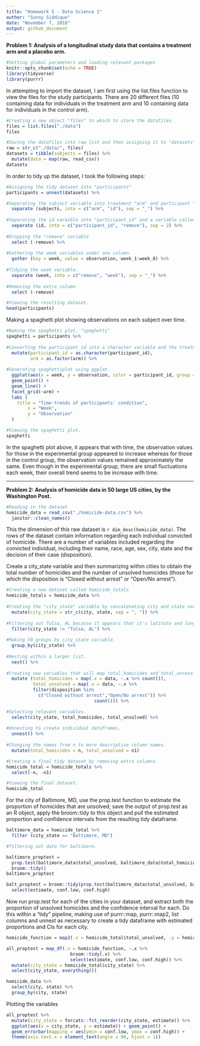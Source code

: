 ```yaml
---
title: "Homework 5 - Data Science I"
author: "Sunny Siddique"
date: "November 7, 2018"
output: github_document
---
```


**Problem 1: Analysis of a longitudinal study data that contains a treatment arm and a placebo arm.**


```r
#Setting global parameters and loading relevant packages
knitr::opts_chunk$set(echo = TRUE)
library(tidyverse)
library(purrr)
```

In attempting to import the dataset, I am first using the list.files function to view the files for the study participants. There are 20 different files (10 containing data for individuals in the treatment arm and 10 containing data for individuals in the control arm).
```r
#Creating a new object "files" to which to store the datafiles.
files = list.files("./data")
files
```

```r
#Saving the datafiles into raw list and then assigning it to "datasets".
raw = str_c("./data/", files)
datasets = tibble(subjects = files) %>% 
  mutate(data = map(raw, read_csv))
datasets
```

In order to tidy up the dataset, I took the following steps:

```r
#Assigning the tidy dataset into "participants" 
participants = unnest(datasets) %>% 

#Separating the subject variable into treatment "arm" and participant "id" variable.
  separate (subjects, into = c("arm", "id"), sep = "_") %>% 
  
#Separating the id varaible into "participant_id" and a variable called "remove" that will be dropped later. 
  separate (id, into = c("participant_id", "remove"), sep = 2) %>% 
  
#Dropping the "remove" variable
  select (-remove) %>% 
  
#Gathering the week variables under one column. 
  gather (key = week, value = observation, week_1:week_8) %>% 
  
#Tidying the week variable. 
  separate (week, into = c("remove", "week"), sep = "_") %>% 
  
#Removing the extra column
  select (-remove)

#Viewing the resulting dataset. 
head(participants)
```

Making a spaghetti plot showing observations on each subject over time.

```r
#Naming the spaghetti plot, "spaghetti"
spaghetti = participants %>% 
  
#Converting the participant_id into a character variable and the treatment arm varible into a factor variable to be able to piece together the spaghetti plot. 
  mutate(participant_id = as.character(participant_id),
         arm = as.factor(arm)) %>% 
  
#Generating spaghettiplot using ggplot. 
  ggplot(aes(x = week, y = observation, color = participant_id, group = participant_id)) +
  geom_point() + 
  geom_line() +
  facet_grid(~arm) +
  labs (
    title = "Time-trends of participants' condition",
        x = "Week",
        y = "Observation"
  )

#Viewing the spaghetti plot. 
spaghetti
```

In the spaghetti plot above, it appears that with time, the observation values for those in the experimental group appeared to increase whereas for those in the control group, the observation values remained approximately the same. Even though in the experimental group, there are small fluctuations each week, their overall trend seems to be increase with time. 

-------------------------------------------------------------
**Problem 2: Analysis of homicide data in 50 large US cities, by the Washington Post.**


```r
#Reading in the dataset
homicide_data = read_csv("./homicide-data.csv") %>% 
  janitor::clean_names()
```

This the dimension of this raw dataset is `r dim_desc(homicide_data)`. The rows of the dataset contain information regarding each individual convicted of homicide. There are a number of variables included regarding the convicted individual, including their name, race, age, sex, city, state and the decision of their case (disposition). 

Create a city_state variable and then summarizing within cities to obtain the total number of homicides and the number of unsolved homicides (those for which the disposition is “Closed without arrest” or “Open/No arrest”).

```r
#Creating a new dataset called homicide_totals
homicide_totals = homicide_data %>% 
  
#Creating the "city_state" variable by concatenating city and state variables.
  mutate(city_state = str_c(city, state, sep = ", ")) %>% 
  
#Filtering out Tulsa, AL because it appears that it's latitute and longitude does not exist (from discussion board question)
  filter(city_state != "Tulsa, AL") %>% 
  
#Making 50 groups by city_state variable. 
  group_by(city_state) %>% 
  
#Nesting within a larger list. 
  nest() %>% 
  
#Creating new variables that will map total_homicides and total_unresolved cases. 
  mutate (total_homicides = map(.x = data, ~.x %>% count()),
          total_unsolved = map(.x = data, ~.x %>% 
          filter(disposition %in% 
            c("Closed without arrest","Open/No arrest")) %>% 
                                 count())) %>% 

#Selecting relavant variables.
  select(city_state, total_homicides, total_unsolved) %>% 
  
#Unnesting to create individual dataframes.
  unnest() %>% 
  
#Changing the names from n to more descriptive column names.
  mutate(total_homicides = n, total_unsolved = n1)

#Creating a final tidy dataset by removing extra columns. 
homicide_total = homicide_totals %>% 
  select(-n, -n1)

#Viewing the final dataset.
homicide_total
```

For the city of Baltimore, MD, use the prop.test function to estimate the proportion of homicides that are unsolved; save the output of prop.test as an R object, apply the broom::tidy to this object and pull the estimated proportion and confidence intervals from the resulting tidy dataframe.

```r
baltimore_data = homicide_total %>% 
  filter (city_state == "Baltimore, MD")

#filtering out data for baltimore. 

baltimore_proptest = 
  prop.test(baltimore_data$total_unsolved, baltimore_data$total_homicides) %>% 
  broom::tidy()
baltimore_proptest
```

```r
balt_proptest = broom::tidy(prop.test(baltimore_data$total_unsolved, baltimore_data$total_homicides)) %>% 
  select(estimate, conf.low, conf.high)
```

Now run prop.test for each of the cities in your dataset, and extract both the proportion of unsolved homicides and the confidence interval for each. Do this within a “tidy” pipeline, making use of purrr::map, purrr::map2, list columns and  unnest as necessary to create a tidy dataframe with estimated proportions and CIs for each city.

```r
homicide_function = map2(.x = homicide_total$total_unsolved, .y = homicide_total$total_homicides, ~ prop.test(.x, .y))

all_proptest = map_df(.x = homicide_function, ~.x %>% 
                        broom::tidy(.x) %>% 
                        select(estimate, conf.low, conf.high)) %>% 
  mutate(city_state = homicide_total$city_state) %>% 
  select(city_state, everything())

homicide_data %>% 
  select(city, state) %>% 
  group_by(city, state)
```


Plotting the variables
```r
all_proptest %>% 
  mutate(city_state = forcats::fct_reorder(city_state, estimate)) %>% 
  ggplot(aes(x = city_state, y = estimate)) + geom_point() +
  geom_errorbar(mapping = aes(ymin = conf.low, ymax = conf.high)) +
  theme(axis.text.x = element_text(angle = 90, hjust = 1))
```

